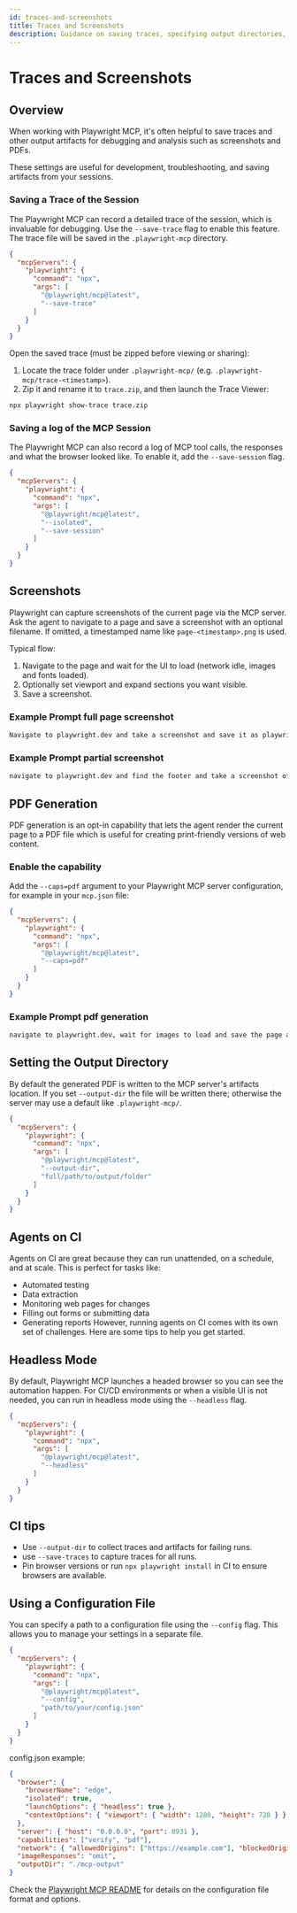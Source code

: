 ```yaml
---
id: traces-and-screenshots
title: Traces and Screenshots
description: Guidance on saving traces, specifying output directories, and other debugging tips for Playwright MCP.
---
```

# Traces and Screenshots

## Overview

When working with Playwright MCP, it's often helpful to save traces and other output artifacts for debugging and analysis such as screenshots and PDFs.

These settings are useful for development, troubleshooting, and saving artifacts from your sessions.

### Saving a Trace of the Session

The Playwright MCP can record a detailed trace of the session, which is invaluable for debugging. Use the `--save-trace` flag to enable this feature. The trace file will be saved in the `.playwright-mcp` directory.

```json
{
  "mcpServers": {
    "playwright": {
      "command": "npx",
      "args": [
        "@playwright/mcp@latest",
        "--save-trace"
      ]
    }
  }
}
```

Open the saved trace (must be zipped before viewing or sharing):

1. Locate the trace folder under `.playwright-mcp/` (e.g. `.playwright-mcp/trace-<timestamp>`).
2. Zip it and rename it to `trace.zip`, and then launch the Trace Viewer:
  ```bash
  npx playwright show-trace trace.zip
  ```

### Saving a log of the MCP Session

The Playwright MCP can also record a log of MCP tool calls, the responses and what the browser looked like.
To enable it, add the `--save-session` flag.

```json
{
  "mcpServers": {
    "playwright": {
      "command": "npx",
      "args": [
        "@playwright/mcp@latest",
        "--isolated",
        "--save-session"
      ]
    }
  }
}
```

## Screenshots

Playwright can capture screenshots of the current page via the MCP server. Ask the agent to navigate to a page and save a screenshot with an optional filename. If omitted, a timestamped name like `page-<timestamp>.png` is used.

Typical flow:
1. Navigate to the page and wait for the UI to load (network idle, images and fonts loaded).
2. Optionally set viewport and expand sections you want visible.
3. Save a screenshot.

### Example Prompt full page screenshot

```bash
Navigate to playwright.dev and take a screenshot and save it as playwright.png
```

### Example Prompt partial screenshot

```bash
navigate to playwright.dev and find the footer and take a screenshot of it
```

## PDF Generation

PDF generation is an opt-in capability that lets the agent render the current page to a PDF file which is useful for creating print-friendly versions of web content.

### Enable the capability

Add the `--caps=pdf` argument to your Playwright MCP server configuration, for example in your `mcp.json` file:

```json
{
  "mcpServers": {
    "playwright": {
      "command": "npx",
      "args": [
        "@playwright/mcp@latest", 
        "--caps=pdf"
      ]
    }
  }
}
```

### Example Prompt pdf generation

```bash
navigate to playwright.dev, wait for images to load and save the page as a PDF named "mcp-test.pdf".
```

## Setting the Output Directory

By default the generated PDF is written to the MCP server's artifacts location. If you set `--output-dir` the file will be written there; otherwise the server may use a default like `.playwright-mcp/`.

```json
{
  "mcpServers": {
    "playwright": {
      "command": "npx",
      "args": [
        "@playwright/mcp@latest",
        "--output-dir",
        "full/path/to/output/folder"
      ]
    }
  }
}
```

## Agents on CI

Agents on CI are great because they can run unattended, on a schedule, and at scale. This is perfect for tasks like:
-   Automated testing
-   Data extraction
-   Monitoring web pages for changes
-   Filling out forms or submitting data
-   Generating reports
However, running agents on CI comes with its own set of challenges. Here are some tips to help you get started.

## Headless Mode

By default, Playwright MCP launches a headed browser so you can see the automation happen. For CI/CD environments or when a visible UI is not needed, you can run in headless mode using the `--headless` flag.

```json
{
  "mcpServers": {
    "playwright": {
      "command": "npx",
      "args": [
        "@playwright/mcp@latest",
        "--headless"
      ]
    }
  }
}
```
## CI tips

- Use `--output-dir` to collect traces and artifacts for failing runs.
- use `--save-traces` to capture traces for all runs.
- Pin browser versions or run `npx playwright install` in CI to ensure browsers are available.


## Using a Configuration File

You can specify a path to a configuration file using the `--config` flag. This allows you to manage your settings in a separate file.

```json
{
  "mcpServers": {
    "playwright": {
      "command": "npx",
      "args": [
        "@playwright/mcp@latest",
        "--config",
        "path/to/your/config.json"
      ]
    }
  }
}
```

config.json example:

```json
{
  "browser": {
    "browserName": "edge",
    "isolated": true,
    "launchOptions": { "headless": true },
    "contextOptions": { "viewport": { "width": 1280, "height": 720 } }
  },
  "server": { "host": "0.0.0.0", "port": 8931 },
  "capabilities": ["verify", "pdf"],
  "network": { "allowedOrigins": ["https://example.com"], "blockedOrigins": ["https://tracker.example"] },
  "imageResponses": "omit",
  "outputDir": "./mcp-output"
}
```

Check the [Playwright MCP README](https://github.com/microsoft/playwright-mcp?tab=readme-ov-file#configuration-file) for details on the configuration file format and options.


